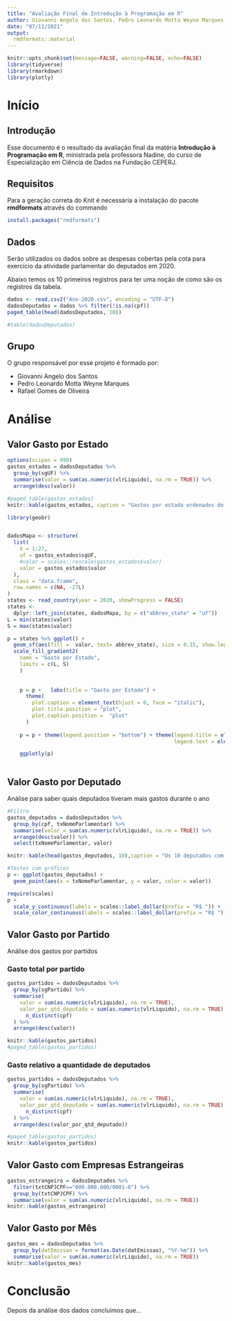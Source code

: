 ```yaml
---
title: "Avaliação Final de Introdução à Programação em R"
author: Giovanni Angelo dos Santos, Pedro Leonardo Motta Weyne Marques e Rafael Gomes de Oliveira
date: "07/11/2021"
output: 
  rmdformats::material
---
```


```r
knitr::opts_chunk$set(message=FALSE, warning=FALSE, echo=FALSE)
library(tidyverse)
library(rmarkdown)
library(plotly)

```

# Início

## Introdução

Esse documento é o resultado da avaliação final da matéria **Introdução à Programação em R**, ministrada pela professora Nadine, do curso de Especialização em Ciência de Dados na Fundação CEPERJ.

## Requisitos

Para a geração correta do Knit é necessária a instalação do pacote **rmdformats** através do commando

```r
install.packages("rmdformats")
```

## Dados

Serão utilizados os dados sobre as despesas cobertas pela cota para exercício da atividade parlamentar do deputados em 2020.

Abaixo temos os 10 primeiros registros para ter uma noção de como são os registros da tabela.

```r
dados <- read.csv2("Ano-2020.csv", encoding = "UTF-8")
dadosDeputados = dados %>% filter(!is.na(cpf))
paged_table(head(dadosDeputados, 10))
```

```r
#table(dadosDeputados)
```

## Grupo

O grupo responsável por esse projeto é formado por:

-   Giovanni Angelo dos Santos
-   Pedro Leonardo Motta Weyne Marques
-   Rafael Gomes de Oliveira

# Análise

## Valor Gasto por Estado

```r
options(scipen = 999)
gastos_estados = dadosDeputados %>%
  group_by(sgUF) %>%
  summarise(valor = sum(as.numeric(vlrLiquido), na.rm = TRUE)) %>%
  arrange(desc(valor))

#paged_table(gastos_estados)
knitr::kable(gastos_estados, caption = "Gastos por estado ordenados do maior para o menor valor")

library(geobr)


dadosMapa <- structure(
  list(
    X = 1:27,
    uf = gastos_estados$sgUF,
    #valor = scales::rescale(gastos_estados$valor)
    valor = gastos_estados$valor
  ),
  class = "data.frame",
  row.names = c(NA, -27L)
)
states <- read_country(year = 2020, showProgress = FALSE)
states <-
  dplyr::left_join(states, dadosMapa, by = c("abbrev_state" = "uf"))
L = min(states$valor)
S = max(states$valor)

p = states %>% ggplot() +
  geom_sf(aes(fill =  valor, text= abbrev_state), size = 0.15, show.legend = TRUE) +
  scale_fill_gradient2(
    name = "Gasto por Estado",
    limits = c(L, S)
    ) 
    
  
    p = p +   labs(title = "Gasto por Estado") +
      theme(
        plot.caption = element_text(hjust = 0, face = "italic"),
        plot.title.position = "plot",
        plot.caption.position =  "plot"
      )
    
    p = p + theme(legend.position = "bottom") + theme(legend.title = element_text(size = 10),
                                                      legend.text = element_text(size = 10))

    ggplotly(p)
    

```

## Valor Gasto por Deputado

Análise para saber quais deputados tiveram mais gastos durante o ano

```r
#Filtro
gastos_deputados = dadosDeputados %>%
  group_by(cpf, txNomeParlamentar) %>%
  summarise(valor = sum(as.numeric(vlrLiquido), na.rm = TRUE)) %>%
  arrange(desc(valor)) %>%
  select(txNomeParlamentar, valor)

knitr::kable(head(gastos_deputados, 10),caption = "Os 10 deputados com maiores gastos")

#Testes com gráficos
p <- ggplot(gastos_deputados) +
  geom_point(aes(x = txNomeParlamentar, y = valor, color = valor))

require(scales)
p +
  scale_y_continuous(labels = scales::label_dollar(prefix = "R$ ")) +
  scale_color_continuous(labels = scales::label_dollar(prefix = "R$ "))

```

## Valor Gasto por Partido {.tabset}

Análise dos gastos por partidos

### Gasto total por partido

```r
gastos_partidos = dadosDeputados %>%
  group_by(sgPartido) %>%
  summarise(
    valor = sum(as.numeric(vlrLiquido), na.rm = TRUE),
    valor_por_qtd_deputado = sum(as.numeric(vlrLiquido), na.rm = TRUE) /
      n_distinct(cpf)
  ) %>%
  arrange(desc(valor))

knitr::kable(gastos_partidos)
#paged_table(gastos_partidos)
```

### Gasto relativo a quantidade de deputados

```r
gastos_partidos = dadosDeputados %>%
  group_by(sgPartido) %>%
  summarise(
    valor = sum(as.numeric(vlrLiquido), na.rm = TRUE),
    valor_por_qtd_deputado = sum(as.numeric(vlrLiquido), na.rm = TRUE) /
      n_distinct(cpf)
  ) %>%
  arrange(desc(valor_por_qtd_deputado))

#paged_table(gastos_partidos)
knitr::kable(gastos_partidos)
```

## Valor Gasto com Empresas Estrangeiras
```r
gastos_estrangeiro = dadosDeputados %>%
  filter(txtCNPJCPF=="000.000.000/0001-0") %>% 
  group_by(txtCNPJCPF) %>%
  summarise(valor = sum(as.numeric(vlrLiquido), na.rm = TRUE))
knitr::kable(gastos_estrangeiro)
```
## Valor Gasto por Mês
```r
gastos_mes = dadosDeputados %>%
  group_by(datEmissao = format(as.Date(datEmissao), "%Y-%m")) %>%
  summarise(valor = sum(as.numeric(vlrLiquido), na.rm = TRUE))
knitr::kable(gastos_mes)
```

# Conclusão

Depois da análise dos dados concluimos que...